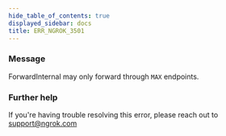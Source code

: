 ```yaml
---
hide_table_of_contents: true
displayed_sidebar: docs
title: ERR_NGROK_3501
---
```


### Message

ForwardInternal may only forward through `MAX` endpoints.

<ErrorDetails />

### Further help

If you're having trouble resolving this error, please reach out to [support@ngrok.com](mailto:support@ngrok.com?subject=Help%20with%20ERR_NGROK_3501)
